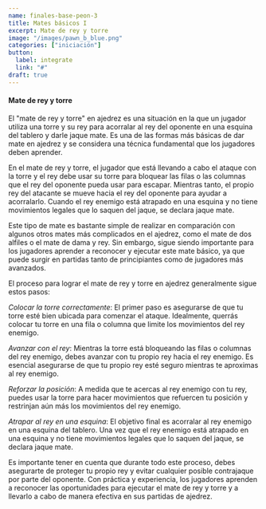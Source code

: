 ```yaml
---
name: finales-base-peon-3
title: Mates básicos I
excerpt: Mate de rey y torre
image: "/images/pawn_b_blue.png"
categories: ["iniciación"]
button:
  label: integrate
  link: "#"
draft: true
---
```


#### Mate de rey y torre

El "mate de rey y torre" en ajedrez es una situación en la que un jugador utiliza una torre y su rey para acorralar al rey del oponente
 en una esquina del tablero y darle jaque mate. Es una de las formas más básicas de dar mate en ajedrez y se considera una técnica
  fundamental que los jugadores deben aprender.

En el mate de rey y torre, el jugador que está llevando a cabo el ataque con la torre y el rey debe usar su torre para bloquear
 las filas o las columnas que el rey del oponente pueda usar para escapar. Mientras tanto, el propio rey del atacante se mueve
  hacia el rey del oponente para ayudar a acorralarlo. Cuando el rey enemigo está atrapado en una esquina y no tiene movimientos
   legales que lo saquen del jaque, se declara jaque mate.

Este tipo de mate es bastante simple de realizar en comparación con algunos otros mates más complicados en el ajedrez,
 como el mate de dos alfiles o el mate de dama y rey. Sin embargo, sigue siendo importante para los jugadores aprender a
  reconocer y ejecutar este mate básico, ya que puede surgir en partidas tanto de principiantes como de jugadores más avanzados.


El proceso para lograr el mate de rey y torre en ajedrez generalmente sigue estos pasos:

*Colocar la torre correctamente*: El primer paso es asegurarse de que tu torre esté bien ubicada para comenzar el ataque.
 Idealmente, querrás colocar tu torre en una fila o columna que limite los movimientos del rey enemigo.

*Avanzar con el rey*: Mientras la torre está bloqueando las filas o columnas del rey enemigo, debes avanzar con tu propio rey
 hacia el rey enemigo. Es esencial asegurarse de que tu propio rey esté seguro mientras te aproximas al rey enemigo.

*Reforzar la posición*: A medida que te acercas al rey enemigo con tu rey, puedes usar la torre para hacer movimientos que
 refuercen tu posición y restrinjan aún más los movimientos del rey enemigo.

*Atrapar al rey en una esquina*: El objetivo final es acorralar al rey enemigo en una esquina del tablero. Una vez que el rey
 enemigo está atrapado en una esquina y no tiene movimientos legales que lo saquen del jaque, se declara jaque mate.

Es importante tener en cuenta que durante todo este proceso, debes asegurarte de proteger tu propio rey y evitar cualquier posible
 contrajaque por parte del oponente. Con práctica y experiencia, los jugadores aprenden a reconocer las oportunidades para ejecutar
  el mate de rey y torre y a llevarlo a cabo de manera efectiva en sus partidas de ajedrez.
